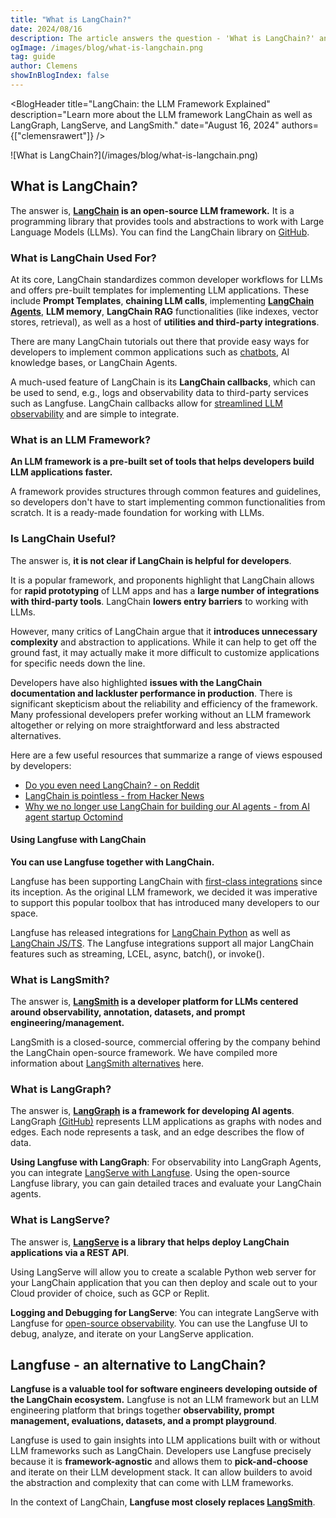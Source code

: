 ```yaml
---
title: "What is LangChain?"
date: 2024/08/16
description: The article answers the question - 'What is LangChain?' and provides insight into the advantages and disadvantages of using LangChain to build LLM applications. It also touches on LangServe, LangGraph, and LangSmith.
ogImage: /images/blog/what-is-langchain.png
tag: guide
author: Clemens
showInBlogIndex: false
---
```



<BlogHeader
  title="LangChain: the LLM Framework Explained"
  description="Learn more about the LLM framework LangChain as well as LangGraph, LangServe, and LangSmith."
  date="August 16, 2024"
  authors={["clemensrawert"]}
/>

<Frame border fullWidth>
  ![What is LangChain?](/images/blog/what-is-langchain.png)
</Frame>

## What is LangChain?

The answer is, **[LangChain](https://langchain.com) is an open-source LLM framework.** It is a programming library that provides tools and abstractions to work with Large Language Models (LLMs). You can find the LangChain library on [GitHub](https://github.com/langchain-ai/langchain).

### What is LangChain Used For?

At its core, LangChain standardizes common developer workflows for LLMs and offers pre-built templates for implementing LLM applications. These include **Prompt Templates**, **chaining LLM calls**, implementing [**LangChain Agents**](https://python.langchain.com/v0.1/docs/modules/agents/), **LLM memory**, **LangChain RAG** functionalities (like indexes, vector stores, retrieval), as well as a host of **utilities and third-party integrations**.

There are many LangChain tutorials out there that provide easy ways for developers to implement common applications such as [chatbots](/blog/qa-chatbot-for-langfuse-docs), AI knowledge bases, or LangChain Agents.

A much-used feature of LangChain is its **LangChain callbacks**, which can be used to send, e.g., logs and observability data to third-party services such as Langfuse. LangChain callbacks allow for [streamlined LLM observability](/docs/integrations/langchain/tracing) and are simple to integrate.

### What is an LLM Framework?

**An LLM framework is a pre-built set of tools that helps developers build LLM applications faster.**

A framework provides structures through common features and guidelines, so developers don't have to start implementing common functionalities from scratch. It is a ready-made foundation for working with LLMs.

### Is LangChain Useful?

The answer is, **it is not clear if LangChain is helpful for developers**.

It is a popular framework, and proponents highlight that LangChain allows for **rapid prototyping** of LLM apps and has a **large number of integrations with third-party tools**. LangChain **lowers entry barriers** to working with LLMs.

However, many critics of LangChain argue that it **introduces unnecessary complexity** and abstraction to applications. While it can help to get off the ground fast, it may actually make it more difficult to customize applications for specific needs down the line.

Developers have also highlighted **issues with the LangChain documentation and lackluster performance in production**. There is significant skepticism about the reliability and efficiency of the framework. Many professional developers prefer working without an LLM framework altogether or relying on more straightforward and less abstracted alternatives.

Here are a few useful resources that summarize a range of views espoused by developers:

- [Do you even need LangChain? - on Reddit](https://www.reddit.com/r/LangChain/comments/1cu6wjg/do_you_even_need_langchain/)
- [LangChain is pointless - from Hacker News](https://news.ycombinator.com/item?id=36645575)
- [Why we no longer use LangChain for building our AI agents - from AI agent startup Octomind](https://www.octomind.dev/blog/why-we-no-longer-use-langchain-for-building-our-ai-agents)

#### Using Langfuse with LangChain

**You can use Langfuse together with LangChain.**

Langfuse has been supporting LangChain with [first-class integrations](/docs/integrations/langchain/tracing) since its inception. As the original LLM framework, we decided it was imperative to support this popular toolbox that has introduced many developers to our space.

Langfuse has released integrations for [LangChain Python](/docs/integrations/langchain/example-python) as well as [LangChain JS/TS](/docs/integrations/langchain/example-javascript). The Langfuse integrations support all major LangChain features such as streaming, LCEL, async, batch(), or invoke().

### What is LangSmith?

The answer is, **[LangSmith](https://www.langchain.com/langsmith) is a developer platform for LLMs centered around observability, annotation, datasets, and prompt engineering/management.**

LangSmith is a closed-source, commercial offering by the company behind the LangChain open-source framework. We have compiled more information about [LangSmith alternatives](/faq/all/langsmith-alternative) here.

### What is LangGraph?

The answer is, **[LangGraph](https://www.langchain.com/langgraph) is a framework for developing AI agents**. LangGraph [(GitHub)](https://github.com/langchain-ai/langgraph) represents LLM applications as graphs with nodes and edges. Each node represents a task, and an edge describes the flow of data.

**Using Langfuse with LangGraph**: For observability into LangGraph Agents, you can integrate [LangServe with Langfuse](/docs/integrations/langchain/example-python-langgraph). Using the open-source Langfuse library, you can gain detailed traces and evaluate your LangChain agents.

### What is LangServe?

The answer is, **[LangServe](https://python.langchain.com/v0.2/docs/langserve/) is a library that helps deploy LangChain applications via a REST API**.

Using LangServe will allow you to create a scalable Python web server for your LangChain application that you can then deploy and scale out to your Cloud provider of choice, such as GCP or Replit.

**Logging and Debugging for LangServe**: You can integrate LangServe with Langfuse for [open-source observability](/docs/integrations/langchain/example-python-langserve). You can use the Langfuse UI to debug, analyze, and iterate on your LangServe application.

## Langfuse - an alternative to LangChain?

**Langfuse is a valuable tool for software engineers developing outside of the LangChain ecosystem.** Langfuse is not an LLM framework but an LLM engineering platform that brings together **observability, prompt management, evaluations, datasets, and a prompt playground**.

Langfuse is used to gain insights into LLM applications built with or without LLM frameworks such as LangChain. Developers use Langfuse precisely because it is **framework-agnostic** and allows them to **pick-and-choose** and iterate on their LLM development stack. It can allow builders to avoid the abstraction and complexity that can come with LLM frameworks.

In the context of LangChain, **Langfuse most closely replaces [LangSmith](/faq/all/langsmith-alternative)**.
